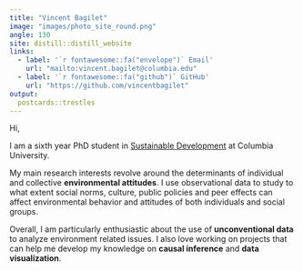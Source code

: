```yaml
---
title: "Vincent Bagilet"
image: "images/photo_site_round.png"
angle: 130
site: distill::distill_website
links:
  - label: '`r fontawesome::fa("envelope")` Email'
    url: "mailto:vincent.bagilet@columbia.edu"
  - label: '`r fontawesome::fa("github")` GitHub'
    url: "https://github.com/vincentbagilet"
output:
  postcards::trestles
---
```


Hi,

I am a sixth year PhD student in [Sustainable Development](https://www.sipa.columbia.edu/academics/programs/phd-sustainable-development) at Columbia University. 

My main research interests revolve around the determinants of individual and collective **environmental attitudes**. I use observational data to study to what extent social norms, culture, public policies and peer effects can affect environmental behavior and attitudes of both individuals and social groups. 

Overall, I am particularly enthusiastic about the use of **unconventional data** to analyze environment related issues. I also love working on projects that can help me develop my knowledge on **causal inference** and **data visualization**.

<!-- Prior to joining Columbia, I earned masters in [Quantitative Economics from the Paris School of Economics](https://www.parisschoolofeconomics.eu/en/teaching/masters-program/ppd-public-policy-and-development/), in [Environmental Economics from University Paris Saclay/AgroParisTech](https://www.universite-paris-saclay.fr/en/education/master/environmental-energy-and-transport-economics#presentation) and in Engineering with a specialization in Energy from [Ecole Centrale Lyon](https://www.ec-lyon.fr/en). -->









